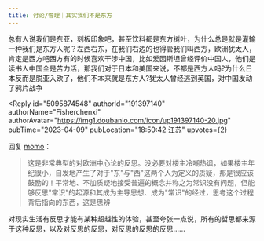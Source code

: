 ```yaml
---
title: 讨论/管理｜其实我们不是东方
---
```



<Forum groupName="我发现个规律" groupUrl="https://www.douban.com/group/guilv/" archivedAt="2025-05-16T14:38:44.293Z">
  <Post
    id="285942060"
    title="讨论/管理｜其实我们不是东方"
    url="https://www.douban.com/group/topic/285942060/?_spm_id=MjA5NTgzNTM5"
    pubTime="2023-04-10"
    highlightUserId="191397140"
  >
总有人说我们是东亚，刻板印象吧，甚至饮料都是东方树叶，为什么总是就是灌输一种我们是东方人呢？左西右东，在我们右边的也得管我们叫西方，欧洲犹太人，肯定是西方吧西方有的时候喜欢干涉中国，比如爱因斯坦曾经评价中国人，他们是读书人中国全是苦力活，那我们对于日本和美国来说，不都是西方人吗?为什么日本反而是脱亚入欧了，他们不本来就是东方人?犹太人曾经逃到英国，对中国发动了鸦片战争

<Reply
  id="5095874548"
  authorId="191397140"
  authorName="Fisherchenxi"
  authorAvatar="https://img1.doubanio.com/icon/up191397140-20.jpg"
  pubTime="2023-04-09"
  pubLocation="18:50:42 江苏"
  upvotes={2}
>
回复 [momo](https://www.douban.com/people/141591974/)：
> 这是非常典型的对欧洲中心论的反思。没必要对楼主冷嘲热讽，如果楼主年纪很小，自发地产生了对于"东"与"西"这两个人为定义的质疑，那是很应该鼓励的！平常地、不加质疑地接受普遍的概念并称之为常识没有问题，但能够反思"常识"的起源和其成为主导思想、成为"常识"的经过，思考这个过程背后指向的东西，这是思辨

对现实生活有反思才能有某种超越性的体验，甚至夸张一点说，所有的哲思都来源于这种反思，以及对反思的反思，对反思的反思的反思......
</Reply>
  </Post>
</Forum>
